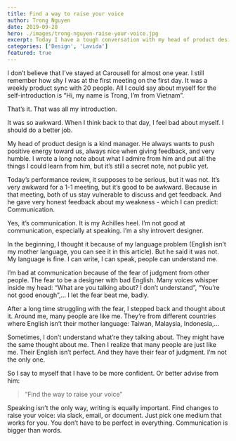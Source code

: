 ```yaml
---
title: Find a way to raise your voice
author: Trong Nguyen
date: 2019-09-28
hero: ./images/trong-nguyen-raise-your-voice.jpg
excerpt: Today I have a tough conversation with my head of product design.  Yes, it’s about the performance review.
categories: ['Design', 'Lavida']
featured: true
---
```


I don’t believe that I’ve stayed at Carousell for almost one year. I still remember how shy I was at the first meeting on the first day. It was a weekly product sync with 20 people. All I could say about myself for the self-introduction is “Hi, my name is Trong, I’m from Vietnam”.

That’s it. That was all my introduction.

It was so awkward. When I think back to that day, I feel bad about myself. I should do a better job.

My head of product design is a kind manager. He always wants to push positive energy toward us, always nice when giving feedback, and very humble. I wrote a long note about what I admire from him and put all the things I could learn from him, but it’s still a secret note, not public yet.

Today’s performance review, it supposes to be serious, but it was not. It’s very awkward for a 1-1 meeting, but it’s good to be awkward. Because in that meeting, both of us stay vulnerable to discuss and get feedback. And he gave very honest feedback about my weakness - which I can predict: Communication.

Yes, it’s communication. It is my Achilles heel. I’m not good at communication, especially at speaking. I’m a shy introvert designer.

In the beginning, I thought it because of my language problem (English isn’t my mother language, you can see it in this article). But he said it was not. My language is fine. I can write, I can speak, people can understand me.

I’m bad at communication because of the fear of judgment from other people. The fear to be a designer with bad English. Many voices whisper inside my head: “What are you talking about? I don’t understand”, “You’re not good enough”,… I let the fear beat me, badly.

After a long time struggling with the fear, I stepped back and thought about it. Around me, many people are like me. They’re from different countries where English isn’t their mother language: Taiwan, Malaysia, Indonesia,…

Sometimes, I don’t understand what’re they talking about. They might have the same thought about me. Then I realize that many people are just like me. Their English isn’t perfect. And they have their fear of judgment. I’m not the only one.

So I say to myself that I have to be more confident. Or better advise from him:

> “Find the way to raise your voice”

Speaking isn’t the only way, writing is equally important. Find changes to raise your voice: via slack, email, or document. Just pick one medium that works for you. You don’t have to be perfect in everything.
Communication is bigger than words.
